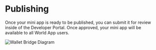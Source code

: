 # Publishing

Once your mini app is ready to be published, you can submit it for review inside of the Developer Portal. Once approved, your mini app will be available to all World App users.

![Wallet Bridge Diagram](/images/docs/mini-kit/quick-start/submit-app.png)
